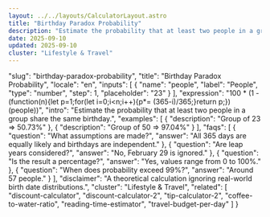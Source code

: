 ```yaml
---
layout: ../../layouts/CalculatorLayout.astro
title: "Birthday Paradox Probability"
description: "Estimate the probability that at least two people in a group share the same birthday."
date: 2025-09-10
updated: 2025-09-10
cluster: "Lifestyle & Travel"
---
```


  "slug": "birthday-paradox-probability",
  "title": "Birthday Paradox Probability",
  "locale": "en",
  "inputs": [
    {
      "name": "people",
      "label": "People",
      "type": "number",
      "step": 1,
      "placeholder": "23"
    }
  ],
  "expression": "100 * (1 - (function(n){let p=1;for(let i=0;i<n;i++){p*= (365-i)/365;}return p;})(people))",
  "intro": "Estimate the probability that at least two people in a group share the same birthday.",
  "examples": [
    {
      "description": "Group of 23 ⇒ 50.73%"
    },
    {
      "description": "Group of 50 ⇒ 97.04%"
    }
  ],
  "faqs": [
    {
      "question": "What assumptions are made?",
      "answer": "All 365 days are equally likely and birthdays are independent."
    },
    {
      "question": "Are leap years considered?",
      "answer": "No, February 29 is ignored."
    },
    {
      "question": "Is the result a percentage?",
      "answer": "Yes, values range from 0 to 100%."
    },
    {
      "question": "When does probability exceed 99%?",
      "answer": "Around 57 people."
    }
  ],
  "disclaimer": "A theoretical calculation ignoring real-world birth date distributions.",
  "cluster": "Lifestyle & Travel",
  "related": [
    "discount-calculator",
    "discount-calculator-2",
    "tip-calculator-2",
    "coffee-to-water-ratio",
    "reading-time-estimator",
    "travel-budget-per-day"
  ]
}

<Calculator schema={schema} />
